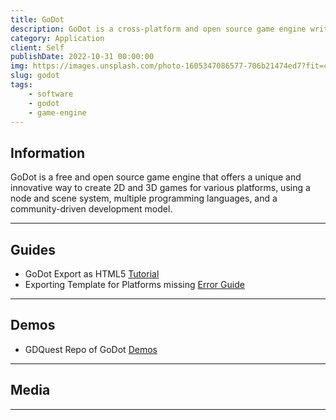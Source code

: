 ```yaml
---
title: GoDot
description: GoDot is a cross-platform and open source game engine written in GDScript, C# and C++.
category: Application
client: Self
publishDate: 2022-10-31 00:00:00
img: https://images.unsplash.com/photo-1605347086577-706b21474ed7?fit=crop&w=1400&h=700&q=75
slug: godot
tags:
    - software
    - godot
    - game-engine
---
```


## Information

GoDot is a free and open source game engine that offers a unique and innovative way to create 2D and 3D games for various platforms, using a node and scene system, multiple programming languages, and a community-driven development model.

---

## Guides

-   GoDot Export as HTML5 [Tutorial](https://docs.godotengine.org/en/stable/tutorials/export/exporting_for_web.html)
-   Exporting Template for Platforms missing [Error Guide](https://godotengine.org/qa/65015/export-templates-for-this-platform-are-missing)

---

## Demos

-   GDQuest Repo of GoDot [Demos](https://github.com/GDQuest/godot-demos)

---

## Media

---
